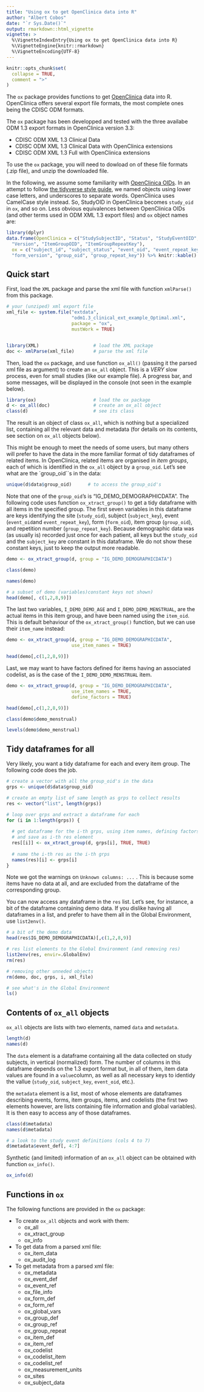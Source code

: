 ```yaml
---
title: "Using ox to get OpenClinica data into R"
author: "Albert Cobos"
date: "`r Sys.Date()`"
output: rmarkdown::html_vignette
vignette: >
  %\VignetteIndexEntry{Using ox to get OpenClinica data into R}
  %\VignetteEngine{knitr::rmarkdown}
  %\VignetteEncoding{UTF-8}
---
```


```r
knitr::opts_chunk$set(
  collapse = TRUE,
  comment = ">"
)
```

The `ox` package provides functions to get [OpenClinica](https://www.openclinica.com/community-edition-open-source-edc/) data into R. OpenClinica offers several export file formats, the most complete ones being the CDISC ODM formats. 

The `ox` package has been developped and tested with the three availabe ODM 1.3 export formats in OpenClinica version 3.3:  

- CDISC ODM XML 1.3 Clinical Data
- CDISC ODM XML 1.3 Clinical Data with OpenClinica extensions
- CDISC ODM XML 1.3 Full with OpenClinica extensions

To use the `ox` package, you will need to dowload on of these file formats (.zip file), and unzip the downloaded file.

In the following, we assume some familiarity with [OpenClinica OIDs](https://docs.openclinica.com/3.1/rules/oid-overview). In an attempt to follow [the tidyverse style guide](https://style.tidyverse.org/syntax.html), we named objects using lower case letters,  and underscores to separate words. OpenClinica uses CamelCase style instead. So, StudyOID in OpenClinica becomes `study_oid` in `ox`, and so on. Less obvious equivalences between OpenClinica OIDs (and other terms used in ODM XML 1.3 export files) and `ox` object names are:

```r
library(dplyr)
data.frame(OpenClinica = c("StudySubjectID", "Status", "StudyEventOID", "StudyEventRepeatKey", "Status.1",
  "Version", "ItemGroupOID", "ItemGroupRepeatKey"),
  ox = c("subject_id", "subject_status", "event_oid", "event_repeat_key", "form_status",
  "form_version", "group_oid", "group_repeat_key")) %>% knitr::kable()
```


## Quick start

First, load the `XML` package and parse the xml file with function `xmlParse()` from this package.

```r
# your (unziped) xml export file
xml_file <- system.file("extdata",
                        "odm1.3_clinical_ext_example_Optimal.xml",
                        package = "ox",
                        mustWork = TRUE)


library(XML)                    # load the XML package 
doc <- xmlParse(xml_file)       # parse the xml file
```

Then, load the `ox` package, and use function `ox_all()` (passing it the parsed xml file as argument) to create an `ox_all` object. This is a *VERY* slow process, even for small studies (like our example file). A progress bar, and some messages, will be displayed in the console (not seen in the example below). 

```r
library(ox)                     # load the ox package
d <- ox_all(doc)                # create an ox_all object
class(d)                        # see its class
```

The result is an object of class `ox_all`, which is nothing but a specialized list, containing all the relevant data and metadata (for details on its contents, see section on `ox_all` objects below). 

This might be enough to meet the needs of some users, but many others will prefer to have the data in the more familiar format of tidy dataframes of related items. In OpenClinica, related items are organised in *item groups*, each of which is identified in the `ox_all` object by a `group_oid`. Let's see what are the `group_oid``s in the data: 

```r
unique(d$data$group_oid)      # to access the group_oid's

```

Note that one of the `group_oid`'s is "IG_DEMO_DEMOGRAPHICDATA". The following code uses function `ox_xtract_group()` to get a tidy dataframe with all items in the specified group. The first seven variables in this dataframe are keys identifying the site (`study_oid`), subject (`subject_key`), event (`event_oid`and `event_repeat_key`), form (`form_oid`), item group (`group_oid`), and repetition number (`group_repeat_key`). Because demographic data was (as usually is) recorded just once for each patient, all keys but the `study_oid` and the `subject_key` are constant in this dataframe. We do not show these constant keys, just to keep the output more readable.


```r
demo <- ox_xtract_group(d, group = "IG_DEMO_DEMOGRAPHICDATA")

class(demo)

names(demo)

# a subset of demo (variables)constant keys not shown)
head(demo[, c(1,2,8,9)])

```

The last two variables, `I_DEMO_DEMO_AGE` and `I_DEMO_DEMO_MENSTRUAL`, are the actual items in this item group, and have been named using the `item_oid`. This is default behaviour of the `ox_xtract_group()` function, but we can use their `item_name` instead:

```r
demo <- ox_xtract_group(d, group = "IG_DEMO_DEMOGRAPHICDATA",
                        use_item_names = TRUE)

head(demo[,c(1,2,8,9)])  
```

Last, we may want to have factors defined for items having an associated codelist, as is the case of the `I_DEMO_DEMO_MENSTRUAL` item. 

```r
demo <- ox_xtract_group(d, group = "IG_DEMO_DEMOGRAPHICDATA",
                        use_item_names = TRUE,
                        define_factors = TRUE)

head(demo[,c(1,2,8,9)])

class(demo$demo_menstrual)

levels(demo$demo_menstrual)
```

 
## Tidy dataframes for all

Very likely, you want a tidy dataframe for each and every item group. The following code does the job.  

```r
# create a vector with all the group_oid's in the data 
grps <- unique(d$data$group_oid)

# create an empty list of same length as grps to collect results 
res <- vector("list", length(grps)) 

# loop over grps and extract a dataframe for each
for (i in 1:length(grps)) {
  
  # get dataframe for the i-th grps, using item names, defining factors, 
  # and save as i-th res element 
  res[[i]] <- ox_xtract_group(d, grps[i], TRUE, TRUE)
  
  # name the i-th res as the i-th grps 
  names(res)[i] <- grps[i]
}

```

Note we got the warnings on `Unknown columns: ...` . This is because some items have no data at all, and are excluded from the dataframe of the corresponding group.  

You can now access any dataframe in the `res` list. Let's see, for instance, a bit of the dataframe containing demo data. If you dislike having all dataframes in a list, and prefer to have them all in the Global Environment, use `list2env()`. 

```r
# a bit of the demo data 
head(res$IG_DEMO_DEMOGRAPHICDATA)[,c(1,2,8,9)]

# res list elements to the Global Environment (and removing res)
list2env(res, envir=.GlobalEnv)
rm(res)

# removing other unneded objects
rm(demo, doc, grps, i, xml_file)

# see what's in the Global Environment
ls()
```


## Contents of `ox_all` objects

`ox_all` objects are lists with two elements, named `data` and `metadata`.

```r
length(d)
names(d)
```

The `data` element is a dataframe containing all the data collected on study subjects, in vertical (normalized) form. The number of columns in this dataframe depends on the 1.3 export format but, in all of them, item data values are found in a `value`column, as well as all necessary keys to identidy the vallue (`study_oid`, `subject_key`, `event_oid`, etc.).

the `metadata` element is a list, most of whose elements are dataframes describing events, forms, item groups, items, and codelists (the first two elements however, are lists containing file information and global variables). It is then easy to access any of those dataframes. 

```r
class(d$metadata)
names(d$metadata)

# a look to the study event definitions (cols 4 to 7)
d$metadata$event_def[, 4:7] 
```

Synthetic (and limited) information of an `ox_all` object can be obtained with function `ox_info()`.

```r
ox_info(d)
```


## Functions in `ox`

The following functions are provided in the `ox` package:

- To create `ox_all` objects and work with them:
    - ox_all 
    - ox_xtract_group
    - ox_info
    
- To get data from a parsed xml file:
    - ox_item_data 
    - ox_audit_log

- To get metadata from a parsed xml file:
    - ox_metadata 
    - ox_event_def 
    - ox_event_ref 
    - ox_file_info 
    - ox_form_def 
    - ox_form_ref 
    - ox_global_vars 
    - ox_group_def 
    - ox_group_ref 
    - ox_group_repeat  
    - ox_item_def 
    - ox_item_ref 
    - ox_codelist 
    - ox_codelist_item 
    - ox_codelist_ref 
    - ox_measurement_units 
    - ox_sites 
    - ox_subject_data 


